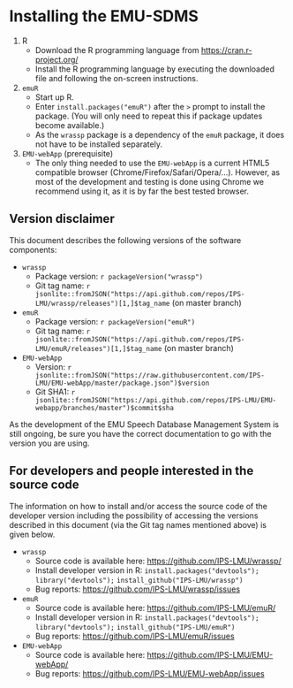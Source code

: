 # Installing the EMU-SDMS

1. R
    - Download the R programming language from  [https://cran.r-project.org/](https://cran.r-project.org/)
    - Install the R programming language by executing the downloaded file and following the on-screen instructions.

2. `emuR`
    - Start up R.
    - Enter `install.packages("emuR")` after the `>` prompt to install the package. (You will only need to repeat this if package updates become available.)
    - As the `wrassp` package is a dependency of the `emuR` package, it does not have to be installed separately.

3. `EMU-webApp` (prerequisite)
    - The only thing needed to use the `EMU-webApp` is a current HTML5 compatible browser (Chrome/Firefox/Safari/Opera/...). However, as most of the development and testing is done using Chrome we recommend using it, as it is by far the best tested browser.

## Version disclaimer

This document describes the following versions of the software components:

- `wrassp`
    - Package version: `r packageVersion("wrassp")`
    - Git tag name: `r jsonlite::fromJSON("https://api.github.com/repos/IPS-LMU/wrassp/releases")[1,]$tag_name` (on master branch)

- `emuR`
    - Package version: `r packageVersion("emuR")`
    - Git tag name: `r jsonlite::fromJSON("https://api.github.com/repos/IPS-LMU/emuR/releases")[1,]$tag_name` (on master branch)

- `EMU-webApp`
    - Version: `r jsonlite::fromJSON("https://raw.githubusercontent.com/IPS-LMU/EMU-webApp/master/package.json")$version`
    - Git SHA1: `r jsonlite::fromJSON("https://api.github.com/repos/IPS-LMU/EMU-webapp/branches/master")$commit$sha`

As the development of the EMU Speech Database Management System is still ongoing, be sure you have the correct documentation to go with the version you are using.

## For developers and people interested in the source code

The information on how to install and/or access the source code of the developer version including the possibility of accessing the versions described in this document (via the Git tag names mentioned above) is given below.

- `wrassp`
    - Source code is available here: [https://github.com/IPS-LMU/wrassp/](https://github.com/IPS-LMU/wrassp/)
    - Install developer version in R: `install.packages("devtools");` `library("devtools");` `install_github("IPS-LMU/wrassp")`
    - Bug reports: [https://github.com/IPS-LMU/wrassp/issues](https://github.com/IPS-LMU/wrassp/issues)

- `emuR`
    - Source code is available here: [https://github.com/IPS-LMU/emuR/](https://github.com/IPS-LMU/emuR/)
    - Install developer version in R: `install.packages("devtools");` `library("devtools");` `install_github("IPS-LMU/emuR")`
    - Bug reports: [https://github.com/IPS-LMU/emuR/issues](https://github.com/IPS-LMU/emuR/issues)

- `EMU-webApp`
    - Source code is available here: [https://github.com/IPS-LMU/EMU-webApp/](https://github.com/IPS-LMU/EMU-webApp/)
    - Bug reports: [https://github.com/IPS-LMU/EMU-webApp/issues](https://github.com/IPS-LMU/EMU-webApp/issues)

<!-- The data carrier that accompanies this documentation contains a cloned version of all three Git repositories of the software components described here. -->

